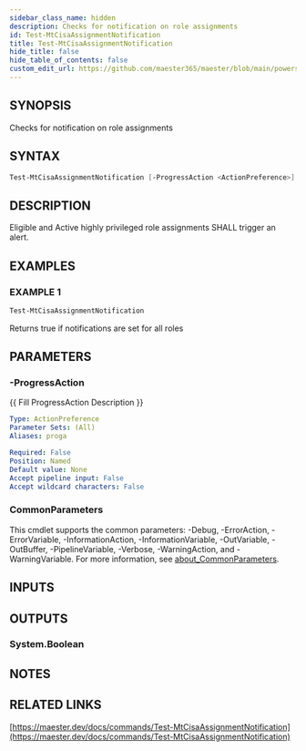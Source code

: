 ```yaml
---
sidebar_class_name: hidden
description: Checks for notification on role assignments
id: Test-MtCisaAssignmentNotification
title: Test-MtCisaAssignmentNotification
hide_title: false
hide_table_of_contents: false
custom_edit_url: https://github.com/maester365/maester/blob/main/powershell/public/Test-MtCisaAssignmentNotification.ps1
---
```


## SYNOPSIS

Checks for notification on role assignments

## SYNTAX

```powershell
Test-MtCisaAssignmentNotification [-ProgressAction <ActionPreference>] [<CommonParameters>]
```

## DESCRIPTION

Eligible and Active highly privileged role assignments SHALL trigger an alert.

## EXAMPLES

### EXAMPLE 1

```powershell
Test-MtCisaAssignmentNotification
```

Returns true if notifications are set for all roles

## PARAMETERS

### -ProgressAction

\{\{ Fill ProgressAction Description \}\}

```yaml
Type: ActionPreference
Parameter Sets: (All)
Aliases: proga

Required: False
Position: Named
Default value: None
Accept pipeline input: False
Accept wildcard characters: False
```

### CommonParameters

This cmdlet supports the common parameters: -Debug, -ErrorAction, -ErrorVariable, -InformationAction, -InformationVariable, -OutVariable, -OutBuffer, -PipelineVariable, -Verbose, -WarningAction, and -WarningVariable. For more information, see [about_CommonParameters](http://go.microsoft.com/fwlink/?LinkID=113216).

## INPUTS

## OUTPUTS

### System.Boolean

## NOTES

## RELATED LINKS

[https://maester.dev/docs/commands/Test-MtCisaAssignmentNotification](https://maester.dev/docs/commands/Test-MtCisaAssignmentNotification)
